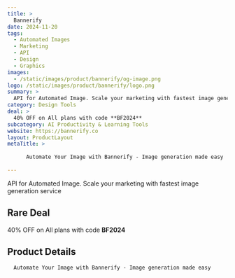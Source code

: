 ```yaml
---
title: >
  Bannerify
date: 2024-11-20
tags:
  - Automated Images
  - Marketing
  - API
  - Design
  - Graphics
images:
  - /static/images/product/bannerify/og-image.png
logo: /static/images/product/bannerify/logo.png
summary: >
  API for Automated Image. Scale your marketing with fastest image generation service
category: Design Tools
deal: >
  40% OFF on All plans with code **BF2024**
subcategory: AI Productivity & Learning Tools
website: https://bannerify.co
layout: ProductLayout
metaTitle: >
  
      Automate Your Image with Bannerify - Image generation made easy
    
---
```

API for Automated Image. Scale your marketing with fastest image generation service

## Rare Deal

40% OFF on All plans with code **BF2024**

## Product Details

      Automate Your Image with Bannerify - Image generation made easy
    


